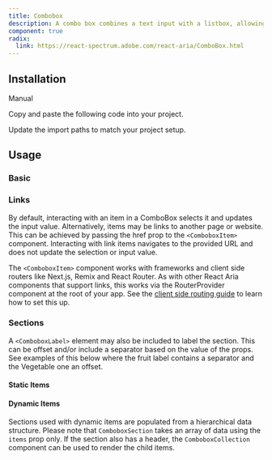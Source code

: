 ```yaml
---
title: Combobox
description: A combo box combines a text input with a listbox, allowing users to filter a list of options to items matching a query.
component: true
radix:
  link: https://react-spectrum.adobe.com/react-aria/ComboBox.html
---
```


<ComponentPreview name="combobox-demo" />

## Installation

<Tabs defaultValue="manual">

<TabsList>
  <TabsTrigger value="manual">Manual</TabsTrigger>
</TabsList>

<TabsContent value="manual">

<Steps>

<Step>Copy and paste the following code into your project.</Step>

<ComponentSource name="combobox" />

<Step>Update the import paths to match your project setup.</Step>

</Steps>

</TabsContent>

</Tabs>

## Usage

### Basic

<ComponentPreview name="combobox-basic" />

### Links

By default, interacting with an item in a ComboBox selects it and updates the input value.
Alternatively, items may be links to another page or website. This can be achieved by passing the href prop to the `<ComboboxItem>` component.
Interacting with link items navigates to the provided URL and does not update the selection or input value.

The `<ComboboxItem>` component works with frameworks and client side routers like Next.js, Remix and React Router.
As with other React Aria components that support links, this works via the RouterProvider component at the root of your app.
See the [client side routing guide](https://react-spectrum.adobe.com/react-aria/routing.html) to learn how to set this up.

<ComponentPreview name="combobox-link" />

### Sections

A `<ComboboxLabel>` element may also be included to label the section. This can be offset and/or include a separator based on the value of the props.
See examples of this below where the fruit label contains a separator and the Vegetable one an offset.

#### Static Items

<ComponentPreview name="combobox-section" />

#### Dynamic Items

Sections used with dynamic items are populated from a hierarchical data structure. Please note that `ComboboxSection` takes an array of data using the `items` prop only.
If the section also has a header, the `ComboboxCollection` component can be used to render the child items.

<ComponentPreview name="combobox-dynamic" />
